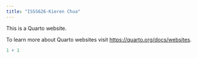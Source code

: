 ```yaml
---
title: "ISSS626-Kieren Chua"
---
```


This is a Quarto website.

To learn more about Quarto websites visit <https://quarto.org/docs/websites>.

```r
1 + 1
```

